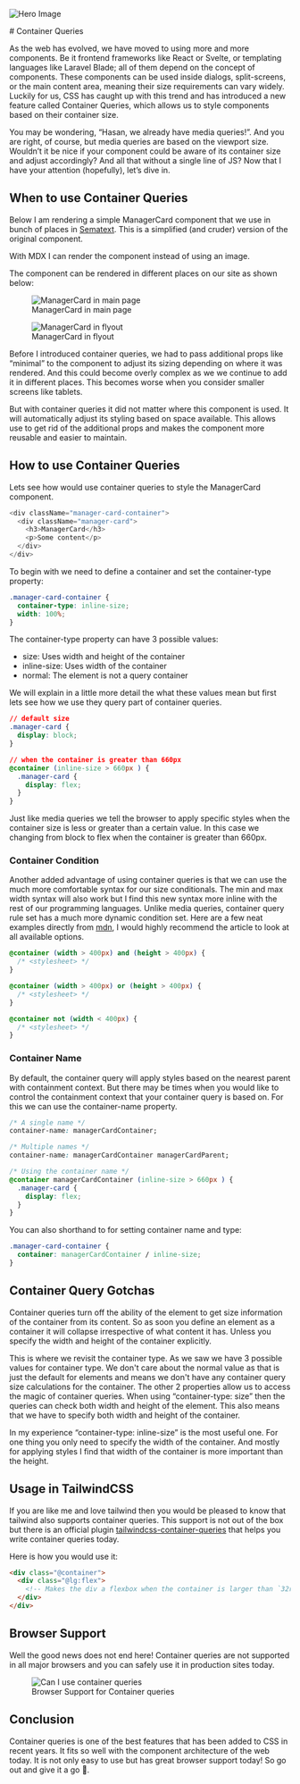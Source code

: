 

<Image
  src={heroImage}
  sizes="(max-width: 768px) 100vw, (max-width: 1200px) 50vw, 33vw"
  priority
  alt="Hero Image"
  aria-hidden
/>

<article>
# Container Queries

As the web has evolved, we have moved to using more and more components. Be it
frontend frameworks like React or Svelte, or templating languages like Laravel Blade;
all of them depend on the concept of components. These components can be used inside
dialogs, split-screens, or the main content area, meaning their size requirements can
vary widely. Luckily for us, CSS has caught up with this trend and has introduced a
new feature called Container Queries, which allows us to style components based on
their container size.

You may be wondering, “Hasan, we already have media queries!”. And you are right, of
course, but media queries are based on the viewport size. Wouldn’t it be nice if your
component could be aware of its container size and adjust accordingly? And all that
without a single line of JS? Now that I have your attention (hopefully), let’s dive in.

## When to use Container Queries

Below I am rendering a simple ManagerCard component that we use in bunch of places in [Sematext](https://sematext.com/).
This is a simplified (and cruder) version of the original component.

<ManagerCard />
<figcaption>
  With MDX I can render the component instead of using an image.
</figcaption>

The component can be rendered in different places on our site as shown below:

<figure>
  <Image src={inMainPageImage} alt="ManagerCard in main page" />
  <figcaption>ManagerCard in main page</figcaption>
</figure>
<figure>
  <Image src={inFlyoutImage} alt="ManagerCard in flyout" />
  <figcaption>ManagerCard in flyout</figcaption>
</figure>

Before I introduced container queries, we had to pass additional props like “minimal” to the
component to adjust its sizing depending on where it was rendered. And this could become overly
complex as we we continue to add it in different places. This becomes worse when you consider smaller
screens like tablets.

But with container queries it did not matter where this component is used. It will automatically adjust
its styling based on space available. This allows use to get rid of the additional props and makes the
component more reusable and easier to maintain.

## How to use Container Queries

Lets see how would use container queries to style the ManagerCard component.

```js
<div className="manager-card-container">
  <div className="manager-card">
    <h3>ManagerCard</h3>
    <p>Some content</p>
  </div>
</div>
```

To begin with we need to define a container and set the container-type property:

```css
.manager-card-container {
  container-type: inline-size;
  width: 100%;
}
```

The container-type property can have 3 possible values:

- size: Uses width and height of the container
- inline-size: Uses width of the container
- normal: The element is not a query container

We will explain in a little more detail the what these values mean but first lets see
how we use they query part of container queries.

```css
// default size
.manager-card {
  display: block;
}

// when the container is greater than 660px
@container (inline-size > 660px ) {
  .manager-card {
    display: flex;
  }
}
```

Just like media queries we tell the browser to apply specific styles when the container size is
less or greater than a certain value. In this case we changing from block to flex when the container
is greater than 660px.

### Container Condition

Another added advantage of using container queries is that we can use the much more comfortable syntax
for our size conditionals. The min and max width syntax will also work but I find this new syntax more
inline with the rest of our programming languages. Unlike media queries, container query rule set has
a much more dynamic condition set. Here are a few neat examples directly from
[mdn](https://developer.mozilla.org/en-US/docs/Web/CSS/@container), I would highly recommend the article
to look at all available options.

```css
@container (width > 400px) and (height > 400px) {
  /* <stylesheet> */
}

@container (width > 400px) or (height > 400px) {
  /* <stylesheet> */
}

@container not (width < 400px) {
  /* <stylesheet> */
}
```

### Container Name

By default, the container query will apply styles based on the nearest parent with containment context.
But there may be times when you would like to control the containment context that your container query
is based on. For this we can use the container-name property.

```css
/* A single name */
container-name: managerCardContainer;

/* Multiple names */
container-name: managerCardContainer managerCardParent;

/* Using the container name */
@container managerCardContainer (inline-size > 660px ) {
  .manager-card {
    display: flex;
  }
}
```

You can also shorthand to for setting container name and type:

```css
.manager-card-container {
  container: managerCardContainer / inline-size;
}
```

## Container Query Gotchas

Container queries turn off the ability of the element to get size information of the container
from its content. So as soon you define an element as a container it will collapse irrespective of
what content it has. Unless you specify the width and height of the container explicitly.

This is where we revisit the container type. As we saw we have 3 possible values for container type.
We don't care about the normal value as that is just the default for elements and means we don't have
any container query size calculations for the container. The other 2 properties allow us to access the
magic of container queries. When using “container-type: size” then the queries can check both width and
height of the element. This also means that we have to specify both width and height of the container.

In my experience “container-type: inline-size” is the most useful one. For one thing you only need
to specify the width of the container. And mostly for applying styles I find that width of the container
is more important than the height.

## Usage in TailwindCSS

If you are like me and love tailwind then you would be pleased to know that tailwind also supports
container queries. This support is not out of the box but there is an official plugin
[tailwindcss-container-queries](https://github.com/tailwindlabs/tailwindcss-container-queries) that
helps you write container queries today.

Here is how you would use it:

```html
<div class="@container">
  <div class="@lg:flex">
    <!-- Makes the div a flexbox when the container is larger than `32rem` -->
  </div>
</div>
```

## Browser Support

Well the good news does not end here! Container queries are not supported in all major browsers
and you can safely use it in production sites today.

<figure>
  <Image src={browserSupport} alt="Can I use container queries" />
  <figcaption>Browser Support for Container queries</figcaption>
</figure>

## Conclusion

Container queries is one of the best features that has been added to CSS in recent years. It
fits so well with the component architecture of the web today. It is not only easy to use but
has great browser support today! So go out and give it a go 🚀.

</article>
